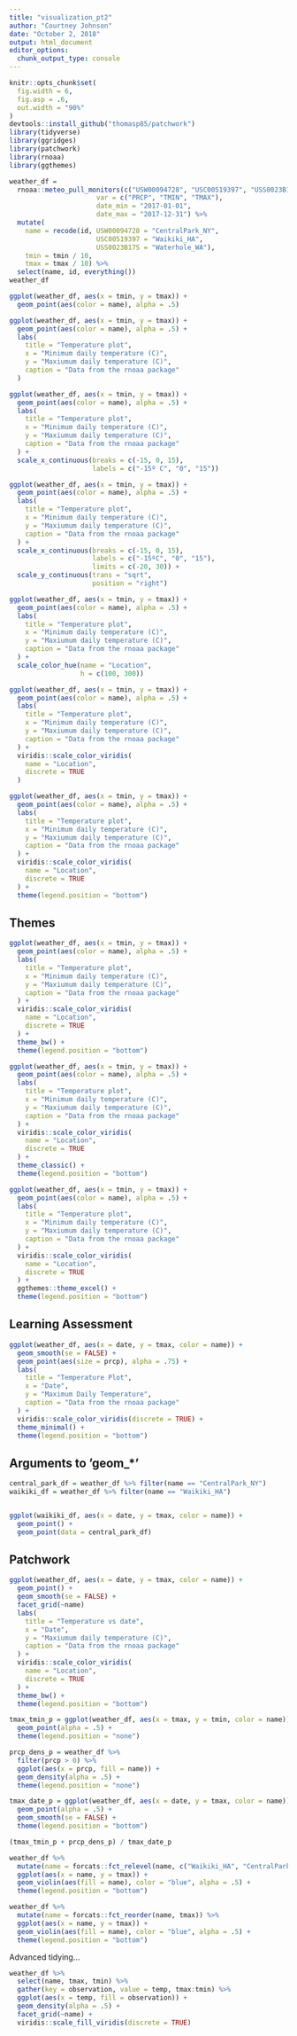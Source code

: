 ```yaml
---
title: "visualization_pt2"
author: "Courtney Johnson"
date: "October 2, 2018"
output: html_document
editor_options: 
  chunk_output_type: console
---
```


```r
knitr::opts_chunk$set(
  fig.width = 6,
  fig.asp = .6,
  out.width = "90%"
)
devtools::install_github("thomasp85/patchwork")
library(tidyverse)
library(ggridges)
library(patchwork)
library(rnoaa)
library(ggthemes)
```


```r
weather_df = 
  rnoaa::meteo_pull_monitors(c("USW00094728", "USC00519397", "USS0023B17S"),
                      var = c("PRCP", "TMIN", "TMAX"), 
                      date_min = "2017-01-01",
                      date_max = "2017-12-31") %>%
  mutate(
    name = recode(id, USW00094728 = "CentralPark_NY", 
                      USC00519397 = "Waikiki_HA",
                      USS0023B17S = "Waterhole_WA"),
    tmin = tmin / 10,
    tmax = tmax / 10) %>%
  select(name, id, everything())
weather_df
```

```r
ggplot(weather_df, aes(x = tmin, y = tmax)) + 
  geom_point(aes(color = name), alpha = .5)
```

```r
ggplot(weather_df, aes(x = tmin, y = tmax)) + 
  geom_point(aes(color = name), alpha = .5) + 
  labs(
    title = "Temperature plot",
    x = "Minimum daily temperature (C)",
    y = "Maxiumum daily temperature (C)",
    caption = "Data from the rnoaa package"
  )
```

```r
ggplot(weather_df, aes(x = tmin, y = tmax)) + 
  geom_point(aes(color = name), alpha = .5) + 
  labs(
    title = "Temperature plot",
    x = "Minimum daily temperature (C)",
    y = "Maxiumum daily temperature (C)",
    caption = "Data from the rnoaa package"
  ) + 
  scale_x_continuous(breaks = c(-15, 0, 15), 
                     labels = c("-15º C", "0", "15"))
```

```r
ggplot(weather_df, aes(x = tmin, y = tmax)) + 
  geom_point(aes(color = name), alpha = .5) + 
  labs(
    title = "Temperature plot",
    x = "Minimum daily temperature (C)",
    y = "Maxiumum daily temperature (C)",
    caption = "Data from the rnoaa package"
  ) + 
  scale_x_continuous(breaks = c(-15, 0, 15), 
                     labels = c("-15ºC", "0", "15"),
                     limits = c(-20, 30)) + 
  scale_y_continuous(trans = "sqrt", 
                     position = "right")
```

```r
ggplot(weather_df, aes(x = tmin, y = tmax)) + 
  geom_point(aes(color = name), alpha = .5) + 
  labs(
    title = "Temperature plot",
    x = "Minimum daily temperature (C)",
    y = "Maxiumum daily temperature (C)",
    caption = "Data from the rnoaa package"
  ) + 
  scale_color_hue(name = "Location", 
                  h = c(100, 300))
```


```r
ggplot(weather_df, aes(x = tmin, y = tmax)) + 
  geom_point(aes(color = name), alpha = .5) + 
  labs(
    title = "Temperature plot",
    x = "Minimum daily temperature (C)",
    y = "Maxiumum daily temperature (C)",
    caption = "Data from the rnoaa package"
  ) + 
  viridis::scale_color_viridis(
    name = "Location", 
    discrete = TRUE
  )
```


```r
ggplot(weather_df, aes(x = tmin, y = tmax)) + 
  geom_point(aes(color = name), alpha = .5) + 
  labs(
    title = "Temperature plot",
    x = "Minimum daily temperature (C)",
    y = "Maxiumum daily temperature (C)",
    caption = "Data from the rnoaa package"
  ) + 
  viridis::scale_color_viridis(
    name = "Location", 
    discrete = TRUE
  ) + 
  theme(legend.position = "bottom")
```

## Themes

```r
ggplot(weather_df, aes(x = tmin, y = tmax)) + 
  geom_point(aes(color = name), alpha = .5) + 
  labs(
    title = "Temperature plot",
    x = "Minimum daily temperature (C)",
    y = "Maxiumum daily temperature (C)",
    caption = "Data from the rnoaa package"
  ) + 
  viridis::scale_color_viridis(
    name = "Location", 
    discrete = TRUE
  ) + 
  theme_bw() + 
  theme(legend.position = "bottom")
```

```r
ggplot(weather_df, aes(x = tmin, y = tmax)) + 
  geom_point(aes(color = name), alpha = .5) + 
  labs(
    title = "Temperature plot",
    x = "Minimum daily temperature (C)",
    y = "Maxiumum daily temperature (C)",
    caption = "Data from the rnoaa package"
  ) + 
  viridis::scale_color_viridis(
    name = "Location", 
    discrete = TRUE
  ) + 
  theme_classic() + 
  theme(legend.position = "bottom")
```

```r
ggplot(weather_df, aes(x = tmin, y = tmax)) + 
  geom_point(aes(color = name), alpha = .5) + 
  labs(
    title = "Temperature plot",
    x = "Minimum daily temperature (C)",
    y = "Maxiumum daily temperature (C)",
    caption = "Data from the rnoaa package"
  ) + 
  viridis::scale_color_viridis(
    name = "Location", 
    discrete = TRUE
  ) + 
  ggthemes::theme_excel() + 
  theme(legend.position = "bottom")
```



## Learning Assessment

```r
ggplot(weather_df, aes(x = date, y = tmax, color = name)) + 
  geom_smooth(se = FALSE) + 
  geom_point(aes(size = prcp), alpha = .75) +
  labs(
    title = "Temperature Plot",
    x = "Date", 
    y = "Maximum Daily Temperature",
    caption = "Data from the rnoaa package"
  ) + 
  viridis::scale_color_viridis(discrete = TRUE) + 
  theme_minimal() + 
  theme(legend.position = "bottom")
```


## Arguments to 'geom_*'

```r
central_park_df = weather_df %>% filter(name == "CentralPark_NY")
waikiki_df = weather_df %>% filter(name == "Waikiki_HA")


ggplot(waikiki_df, aes(x = date, y = tmax, color = name)) + 
  geom_point() +
  geom_point(data = central_park_df)
```


## Patchwork

```r
ggplot(weather_df, aes(x = date, y = tmax, color = name)) + 
  geom_point() +
  geom_smooth(se = FALSE) +
  facet_grid(~name)
  labs(
    title = "Temperature vs date",
    x = "Date",
    y = "Maxiumum daily temperature (C)",
    caption = "Data from the rnoaa package"
  ) + 
  viridis::scale_color_viridis(
    name = "Location", 
    discrete = TRUE
  ) + 
  theme_bw() +
  theme(legend.position = "bottom")
```

```r
tmax_tmin_p = ggplot(weather_df, aes(x = tmax, y = tmin, color = name)) + 
  geom_point(alpha = .5) +
  theme(legend.position = "none")

prcp_dens_p = weather_df %>% 
  filter(prcp > 0) %>% 
  ggplot(aes(x = prcp, fill = name)) + 
  geom_density(alpha = .5) + 
  theme(legend.position = "none")

tmax_date_p = ggplot(weather_df, aes(x = date, y = tmax, color = name)) + 
  geom_point(alpha = .5) +
  geom_smooth(se = FALSE) + 
  theme(legend.position = "bottom")

(tmax_tmin_p + prcp_dens_p) / tmax_date_p
```

```r
weather_df %>%
  mutate(name = forcats::fct_relevel(name, c("Waikiki_HA", "CentralPark_NY", "Waterhole_WA"))) %>% 
  ggplot(aes(x = name, y = tmax)) + 
  geom_violin(aes(fill = name), color = "blue", alpha = .5) + 
  theme(legend.position = "bottom")
```


```r
weather_df %>%
  mutate(name = forcats::fct_reorder(name, tmax)) %>% 
  ggplot(aes(x = name, y = tmax)) + 
  geom_violin(aes(fill = name), color = "blue", alpha = .5) + 
  theme(legend.position = "bottom")
```

Advanced tidying...

```r
weather_df %>%
  select(name, tmax, tmin) %>% 
  gather(key = observation, value = temp, tmax:tmin) %>% 
  ggplot(aes(x = temp, fill = observation)) +
  geom_density(alpha = .5) + 
  facet_grid(~name) + 
  viridis::scale_fill_viridis(discrete = TRUE)
```


